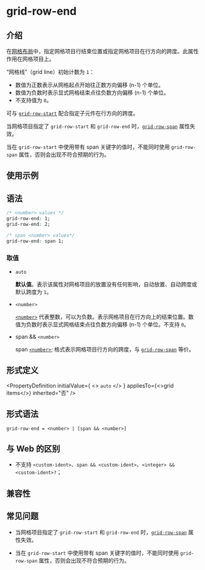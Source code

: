 # grid-row-end

## 介绍

在[网格布局](guide/ui/layout/grid-layout.mdx)中，指定网格项目行结束位置或指定网格项目在行方向的跨度。此属性作用在网格项目上。

“网格线”（grid line）初始计数为 `1`：

- 数值为正数表示从网格起点开始往正数方向偏移 (n-1) 个单位。
- 数值为负数时表示显式网格结束点往负数方向偏移 (n-1) 个单位。
- 不支持值为 `0`。

可与 [`grid-row-start`](./grid-row-start.mdx) 配合指定子元件在行方向的跨度。

当网格项目指定了 `grid-row-start` 和 `grid-row-end` 时，[`grid-row-span`](./grid-row-span.mdx) 属性失效。

当在 `grid-row-start` 中使用带有 span 关键字的值时，不能同时使用 `grid-row-span` 属性，否则会出现不符合预期的行为。

## 使用示例


<Go
  example="css-api"
  defaultFile="src/grid-row-end/App.tsx"
  img="/assets/doc/css/grid-row-end.png"
  defaultEntryFile="dist/grid-row-end.lynx.bundle"
  entry="src/grid-row-end"
/>

## 语法

```css
/* <number> values */
grid-row-end: 1;
grid-row-end: 2;

/* span <number> values*/
grid-row-end: span 1;
```

### 取值

- `auto`

  **默认值**。表示该属性对网格项目的放置没有任何影响，自动放置、自动跨度或默认跨度为 `1`。

- `<number>`

  [`<number>`](api/css/data-type/number.mdx) 代表整数，可以为负数。表示网格项目在行方向上的结束位置。数值为负数时表示显式网格结束点往负数方向偏移 (n-1) 个单位。不支持 `0`。

- span && `<number>`

  span [`<number>`](api/css/data-type/number.mdx); 格式表示网格项目行方向的跨度，与 [`grid-row-span`](./grid-column-span.mdx) 等价。

## 形式定义


<PropertyDefinition
  initialValue={
    <>
      <code>auto</code>
    </>
  }
  appliesTo={<>grid items</>}
  inherited="否"
/>

## 形式语法

```
grid-row-end = <number> | [span && <number>]
```

## 与 Web 的区别

- 不支持 `<custom-ident>`、`span && <custom-ident>`、`<integer> && <custom-ident>?`；

## 兼容性


<LegacyCompatTable metadata="css/properties/grid-row-end" />

## 常见问题

- 当网格项目指定了 `grid-row-start` 和 `grid-row-end` 时，[`grid-row-span`](./grid-row-span.mdx) 属性失效。

- 当在 `grid-row-start` 中使用带有 span 关键字的值时，不能同时使用 `grid-row-span` 属性，否则会出现不符合预期的行为。
